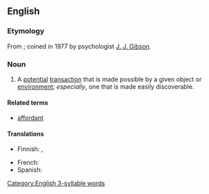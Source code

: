 ==English==

===Etymology===
From {{suffix|afford|ance|lang=en}}; coined in 1977 by psychologist [[w:J. J. Gibson|J. J. Gibson]].

===Noun===
{{wikipedia}}
{{en-noun}}

# A [[potential]] [[transaction]] that is made possible by a given object or [[environment]]; ''especially'', one that is made easily discoverable.

====Related terms====
* [[affordant]]

====Translations====
{{trans-top|A potential action that is made possible by a given object or environment}}
* Finnish: {{t|fi|affordanssi}}, {{t|fi|käyttömahdollisuus}}
{{trans-mid}}
* French: {{t+|fr|affordance|f}}
* Spanish: {{t+|es|ofrecimiento|m}}
{{trans-bottom}}

[[Category:English 3-syllable words]]